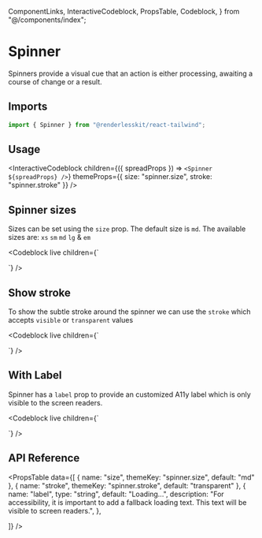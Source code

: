   ComponentLinks,
  InteractiveCodeblock,
  PropsTable,
  Codeblock,
} from "@/components/index";

# Spinner

Spinners provide a visual cue that an action is either processing, awaiting a
course of change or a result.

<ComponentLinks github="spinner" theme="spinner" story="feedback-spinner" />

## Imports

```js
import { Spinner } from "@renderlesskit/react-tailwind";
```

## Usage

<InteractiveCodeblock
  children={({ spreadProps }) => `<Spinner ${spreadProps} />`}
  themeProps={{ size: "spinner.size", stroke: "spinner.stroke" }}
/>

## Spinner sizes

Sizes can be set using the `size` prop. The default size is `md`. The available
sizes are: `xs` `sm` `md` `lg` & `em`

<Codeblock
  live
  children={`
<div className="flex items-center space-x-2">
  <Spinner size="xs" />
  <Spinner size="sm" />
  <Spinner size="md" />
  <Spinner size="lg" />
  <Spinner size="em" />
</div>
`}
/>

## Show stroke

To show the subtle stroke around the spinner we can use the `stroke` which
accepts `visible` or `transparent` values

<Codeblock
  live
  children={`
<div className="flex items-center space-x-2">
  <Spinner size="md" stroke="visible" />
  <Spinner size="md" stroke="transparent" />
</div>
`}
/>

## With Label

Spinner has a `label` prop to provide an customized A11y label which is only
visible to the screen readers.

<Codeblock
  live
  children={`
<div className="flex items-center space-x-2">
  <Spinner size="md" label="spinning" />
</div>
`}
/>

## API Reference

<PropsTable
  data={[
    { name: "size", themeKey: "spinner.size", default: "md" },
    { name: "stroke", themeKey: "spinner.stroke", default: "transparent" },
    {
      name: "label",
      type: "string",
      default: "Loading...",
      description: "For accessibility, it is important to add a fallback loading text. This text will be visible to screen readers.",
    },

]} />

